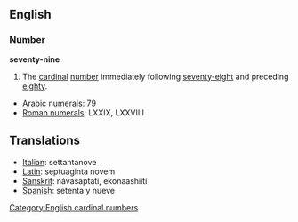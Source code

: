 == English ==
=== Number ===
'''seventy-nine'''

#The [[cardinal]] [[number]] immediately following [[seventy-eight]] and preceding [[eighty]].

*[[w:Arabic Numerals|Arabic numerals]]: 79
*[[w:Roman numerals|Roman numerals]]: LXXIX, LXXVIIII

==Translations==
*[[Italian]]: settantanove
*[[Latin]]: septuaginta novem
*[[Sanskrit]]: návasaptati, ekonaashiití
*[[Spanish]]: setenta y nueve

[[Category:English cardinal numbers]]